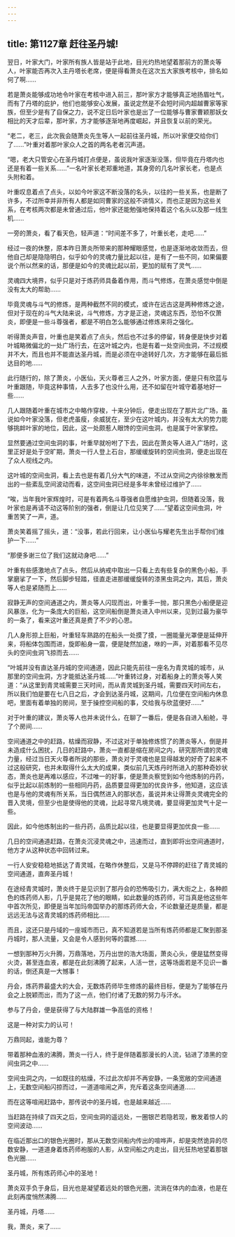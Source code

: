 ```yaml
---
---
---
```

title: 第1127章 赶往圣丹城!
---



翌日，叶家大门，叶家所有族人皆是站于此地，目光灼热地望着那前方的萧炎等人，叶家能否再次入主丹塔长老席，便是得看萧炎在这次五大家族考核中，排名如何了啊……

若是萧炎能够成功地令叶家在考核中进入前三，那叶家方才能够真正地扬眉吐气，而有了丹塔的庇护，他们也能够安心发展，虽说定然是不会短时间内超越曹家等家族，但至少是有了自保之力，说不定日后叶家也是出了一位能够与曹家曹颖那妖女相比的天才后辈，那叶家，方才能够逐渐地再度崛起，并且恢复以前的荣光。

“老二，老三，此次我会随萧炎先生等人一起前往圣丹城，所以叶家便交给你们了……”叶重对着那叶家众人之首的两名老者沉声道。

“嗯，老大只管安心在圣丹城打点便是，虽说我叶家逐渐没落，但毕竟在丹塔内也还是有着一些关系……”一名叶家长老郑重地道，其身旁的几名叶家长老，也是点头附和着。

叶重叹息着点了点头，以如今叶家这不断没落的名头，以往的一些关系，也是断了许多，不过所幸并非所有人都是如同曹家的这般不讲情义，而也正是因为这些关系，在考核两次都是未曾通过后，他叶家还能勉强地保持着这个名头以及那一线生机……

一旁的萧炎，看了看天色，轻声道：“时间差不多了，叶重长老，走吧……”

经过一夜的休整，原本昨日萧炎所带来的那种耀眼感觉，也是逐渐地收敛而去，但他自己却是隐隐明白，似乎如今的灵魂力量比起以往，是有了一些不同，如果偏要说个所以然来的话，那便是如今的灵魂比起以前，更加的赋有了灵气……

灵魂四大境界，似乎只是对于炼药师具备着作用，而斗气修炼，在萧炎感觉中倒是没有太大的帮助……

毕竟灵魂与斗气的修炼，是两种截然不同的模式，或许在远古这是两种修炼之途，但对于现在的斗气大陆来说，斗气修炼，方才是正途，灵魂这东西，恐怕不仅萧炎，即便是一些斗尊强者，都是不明白怎么能够通过修炼来将之强化。

听得萧炎声音，叶重也是笑着点了点头，然后也不过多的停留，转身便是快步对着叶城略微偏北的一处广场行去，在这叶城之内，也是有着一处空间虫洞，不过规模并不大，而且也并不能直达圣丹城，而是必须在中途转好几次，方才能够在最后抵达目的地……

此行随行的，除了萧炎，小医仙，天火尊者三人之外，叶家方面，便是只有欣蓝与叶重跟随，毕竟这种事情，人去多了也没什么用，还不如留在叶城守着基地好一些……

几人跟随着叶重在城市之中略作穿梭，十来分钟后，便走出现在了那片北广场，虽说如今叶家没落，但老虎虽瘦，余威犹在，至少在这叶城内，并没有太大的势力能够挑衅叶家的地位，因此，这一处颇惹人眼馋的空间虫洞，也是属于叶家掌控。

显然要通过空间虫洞的事，叶重早就吩咐了下去，因此在萧炎等人进入广场时，这里正好是处于空旷期，萧炎一行人登上石台，那缓缓旋转的空间虫洞，便走出现在了众人视线之内。

这叶城的空间虫洞，看上去也是有着几分大气的味道，不过从空间之内徐徐散发而出的一些紊乱空间波动而看，这空间虫洞已经是多年未曾经过维护了……

“唉，当年我叶家辉煌时，可是有着两名斗尊强者自愿维护虫洞，但随着没落，我叶家也是再请不动这等阶别的强者，倒是让几位见笑了……”望着这空间虫洞，叶重苦笑了一声，道。

萧炎笑着摇了摇头，道：“没事，若此行回来，让小医仙与耀老先生出手帮你们维护一下……”

“那便多谢三位了我们这就动身吧……”

叶重有些感激地点了点头，然后从纳戒中取出一只看上去有些复杂的黑色小船，手掌磨挲了一下，然后脚步轻踏，径直走进那缓缓旋转的漆黑虫洞之内，其后，萧炎等人也是紧随而上……

寂静无声的空间通道之内，萧炎等人闪现而出，叶重手一抛，那只黑色小船便是迎风暴涨，化为一条庞大的巨船，这空间船倒是萧炎进入中州以来，见到过最为豪华的一条了，看来这叶重还真是费了不少的心思。

几人身形掠上巨船，叶重轻车熟路的在船头一处摸了摸，一圈能量光罩便是延伸开来，将船体包围而进，旋即船身一震，便是陡然加速，咻的一声，对着那看不见尽头的空间虫洞飞掠而去……

“叶城并没有直达圣丹城的空间通道，因此只能先前往一座名为青灵城的城市，从那里的空间虫洞，方才能抵达圣丹城……”叶重转过身，对着船身上的萧炎等人笑道：“从这里到青灵城需要三天时间，而从青灵城到圣丹城，需要四天时间左右，所以我们怕是要在七八日之后，才会到达圣丹城，这期间，几位便在空间船内休息吧，里面有着单独的房间，至于操控空间船的事，交给我与欣蓝便好……”

对于叶重的建议，萧炎等人也并未说什么，在聊了一番后，便是各自进入船舱，寻了个房间……

空间通道之中的赶路，枯燥而寂静，不过这对于单独修炼惯了的萧炎等人，倒是并未造成什么困扰，几日的赶路中，萧炎一直都是缩在房间之内，研究那所谓的灵魂力量，经过当日天火尊者所说的那些，萧炎对于灵魂也是显得越发的好奇了起来不过这般研究，也并未取得什么太大的成果，类似前几天炼丹时所进入的那种奇妙状态，萧炎也是再难以感应，不过唯一的好事，便是萧炎察觉到如今他炼制的丹药，似乎比起以前炼制的一些相同丹药，品质要显得更加的优良许多，他知道，这应该也是与他的灵魂有所关系，当日偶然进入的那状态，虽说并未让得萧炎灵魂完全的晋入灵境，但至少也是使得他的灵魂，比起寻常凡境灵魂，要显得更加灵气十足一些。

因此，如今他炼制出的一些丹药，品质比起以往，也是要显得更加优良一些……

几日的空间通道赶路，在萧炎沉浸灵魂之中，迅速而过，直到即将出空间通道时，他方才从这种状态中回转过来。

一行人安安稳稳地抵达了青灵城，在略作休整后，又是马不停蹄的赶往了青灵城的空间通道，直奔圣丹城！

在途经青灵城时，萧炎终于是见识到了那丹会的恐怖吸引力，满大街之上，各种颜色的炼药师人影，几乎是晃花了他的眼睛，如此数量的炼药师，可当真是他这些年中首次所见，即便是当年加玛帝国举办的那炼药师大会，不论数量还是质量，都是远远无法与这青灵城的炼药师相比……

而且，这还只是丹域的一座城市而已，真不知道若是当所有炼药师都是汇聚到那圣丹城时，那人流量，又会是令人感到何等的震撼……

一想到那种万火升腾，万鼎落地，万丹出世的浩大场面，萧炎心头，便是猛然变得火烫，甚至连血液，都是在此刻沸腾了起来，人活一世，这等场面若是不见识一番的话，倒还真是一大憾事！

丹会，炼药界最盛大的大会，无数炼药师毕生修炼的最终目标，便是为了能够在丹会之上脱颖而出，而为了这一点，他们付诸了无数的努力与汗水。

参与了丹会，便是获得了与大陆群雄一争高低的资格！

这是一种对实力的认可！

万鼎同起，谁能为尊？

带着那种血液的沸腾，萧炎一行人，终于是伴随着那漫长的人流，钻进了漆黑的空间虫洞之中……

空间虫洞之内，一如既往的枯燥，不过此次却并不再安静，一条宽敞的空间通道上，无数空间船闪掠而过，一道道喧闹之声，充斥着这条空间通道……

而在这等喧闹赶路中，那传说中的圣丹城，也是越来越近……

当赶路在持续了四天之后，空间虫洞的遥远处，一圈银芒若隐若现，散发着惊人的空间波动……

在临近那出口的银色光圈时，那从无数空间船内传出的喧哗声，却是突然诡异的尽数安静，一道道身着炼药师袍服的人影，从空间船之内走出，目光狂热地望着那银色光圈……

圣丹城，所有炼药师心中的圣地！

萧炎双手负于身后，目光也是凝望着远处的银色光圈，流淌在体内的血液，也是在此刻再度悄然沸腾……

圣丹城，丹塔……

我，萧炎，来了……